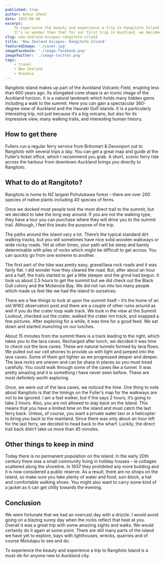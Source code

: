 ```yaml
---
published: true
author: Ankur Sheel
date: 2015-06-09
excerpt:
    To experience the beauty and experience a trip to Rangitoto Island is a must-do for anyone new to Auckland city.
    It’s no wonder then that for our first trip in Auckland, we decided to take the ferry over to Rangitoto Island.
slug: new-zealand-escapes-rangitoto-island
title: 'New Zealand Escapes: Rangitoto Island'
featuredImage: './cover.jpg'
imageFacebook: './image-facebook.png'
imageTwitter: './image-twitter.png'
tags:
    - travel
    - New Zealand
    - Oceania
---
```


Rangitoto island makes up part of the Auckland Volcanic Field, erupting less than 600 years ago. Its elongated cone
shape is an iconic image of the Auckland horizon. It is a natural landmark which holds many hidden gems including a walk
to the summit. Here you can gain a spectacular 360-degree view of Auckland and the Hauraki Gulf islands. It is a
particularly interesting trip, not just because it’s a big volcano, but also for its impressive view, many walking
trails, and interesting human history.

## How to get there

Fullers run a regular ferry service from Britomart & Devonport out to Rangitoto with several trips a day. You can get a
great map and guide at the Fuller’s ticket office, which I recommend you grab. A short, scenic ferry ride across the
harbour from downtown Auckland brings you directly to Rangitoto.

<ImageGallery relativeDirectory={props.path} subDirectory="gallery3" />

## What to do at Rangitoto?

Rangitoto is home to NZ largest Pohutukawa forest – there are over 200 species of native plants including 40 species of
ferns.

<ImageGallery relativeDirectory={props.path} subDirectory="gallery1" />

Once we docked most people took the most direct trail to the summit, but we decided to take the long way around. If you
are not the walking type, they have a tour you can purchase where they will drive you to the summit trail. Although, I
feel this beats the purpose of the trip.

The paths around the island vary a lot. There’s the typical standard dirt walking tracks, but you will sometimes have
nice solid wooden walkways or wide rocky roads. Yet at other times, your path will be steep and barely determinable with
piles of rocks which might be difficult to get across. You can quickly go from one extreme to another.

<ImageGallery relativeDirectory={props.path} subDirectory="gallery4" />

The first part of the hike was pretty easy, gravel/lava rock roads and it was fairly flat. I did wonder how they cleared
the road. But, after about an hour and a half, the trails started to get a little steeper and the grind had begun. It
took us about 2.5 hours to get the summit but we did check out the Black Gull colony and the Mckenzie Bay. We did not
run into too many people which made us feel like we had the island to ourselves.

<ImageGallery relativeDirectory={props.path} subDirectory="gallery5" />

There are a few things to look at upon the summit itself – it’s the home of an old WW2 observation post and there are a
couple of other ruins around as well if you do the crater loop walk track. We took in the view at the Summit Lookout,
checked out the crater, walked the crater rim track, and snapped a few pictures. After exploring for a while, it was
time for a good feed. We sat down and started munching on our lunches.

<ImageGallery relativeDirectory={props.path} subDirectory="gallery6" />

About 15 minutes from the summit there is a track leading to the right, which takes you to the lava caves. Recharged
after lunch, we decided it was time to check out the lava caves. These are natural tunnels formed by lava flows. We
pulled out our cell phones to provide us with light and jumped into the lava caves. Some of them got tighter as we
progressed deeper and deeper. The lava rocks are uneven and can be sharp in places so you must tread carefully. You
could walk through some of the caves like a tunnel. It was pretty amazing and it is something I have never seen before.
These are most definitely worth exploring.

<ImageGallery relativeDirectory={props.path} subDirectory="gallery7" />

Once, we were out of the lava caves, we noticed the time. One thing to note about Rangitoto is that the timings on the
Fuller’s map for the walkways are not to be ignored. I am a fast walker, but if the says 2 hours, it’s going to take 2
hours. Also, you are not allowed to stay back on the island. This means that you have a limited time on the island and
must catch the last ferry back. Unless, of course, you want a private water taxi or a helicopter to bring you back to
the mainland. Since there was only about an hour left for the last ferry, we decided to head back to the wharf. Luckily,
the direct trail back didn't take us more than 45 minutes.

## Other things to keep in mind

Today there is no permanent population on the island. In the early 20th century there was a small community living in
holiday houses – ie cottages scattered along the shoreline. In 1937 they prohibited any more building and it is now
considered a public reserve. As a result, there are no shops on the island, so make sure you take plenty of water and
food, sun-block, a hat and comfortable walking shoes. You might also want to carry some kind of a jacket as it can get
chilly towards the evening.

<ImageGallery relativeDirectory={props.path} subDirectory="gallery2" />

## Conclusion

We were fortunate that we had an overcast day with a drizzle. I would avoid going on a blazing sunny day when the rocks
reflect that heat at you. Overall it was a great trip with some amazing sights and walks. We would certainly do it again
at some point. There are still many parts of the island we have yet to explore, bays with lighthouses, wrecks, quarries
and of course Motutapu to see and do.

To experience the beauty and experience a trip to Rangitoto Island is a must-do for anyone new to Auckland city.
